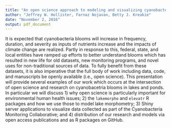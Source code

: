 ```yaml
---
title: "An open science approach to modeling and visualizing cyanobacteria blooms in lakes and ponds"
author: "Jeffrey W. Hollister, Farnaz Nojavan, Betty J. Kreakie"
date: "November 2, 2016"
output: pdf_document
---
```


It is expected that cyanobacteria blooms will increase in frequency, duration, and severity as inputs of nutrients increase and the impacts of climate change are realized.  Partly in response to this, federal, state, and local entities have ramped up efforts to better understand blooms which has resulted in new life for old datasets, new monitoring programs, and novel uses for non-traditional sources of data.  To fully benefit from these datasets, it is also imperative that the full body of work including data, code, and manuscripts be openly available (i.e., open science).  This presentation will provide several examples of our work which occurs at the intersection of open science and research on cyanobacetria blooms in lakes and ponds.  In particular we will discuss 1) why open science is particularly important for environmental human health issues;  2)  the `lakemorpho` and `elevatr` R packages and how we use those to model lake morphometry; 3) Shiny server applications to visualize data collected as part of the Cyanobacteria Monitoring Collaborative; and 4) distribution of our research and models via open access publications and as R packages on GitHub.      


